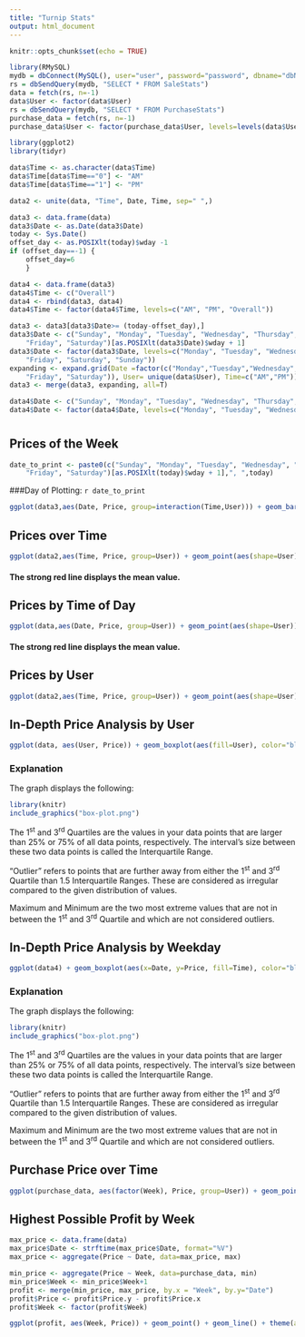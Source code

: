---
title: "Turnip Stats"
output: html_document
---

```{r setup, include=FALSE, message=FALSE, warning=FALSE}
knitr::opts_chunk$set(echo = TRUE)
```


```{r, echo=FALSE, message=FALSE, warning=FALSE}
library(RMySQL)
mydb = dbConnect(MySQL(), user="user", password="password", dbname="dbName", host="127.0.0.1")
rs = dbSendQuery(mydb, "SELECT * FROM SaleStats")
data = fetch(rs, n=-1)
data$User <- factor(data$User)
rs = dbSendQuery(mydb, "SELECT * FROM PurchaseStats")
purchase_data = fetch(rs, n=-1) 
purchase_data$User <- factor(purchase_data$User, levels=levels(data$User))

library(ggplot2)
library(tidyr)

data$Time <- as.character(data$Time)
data$Time[data$Time=="0"] <- "AM"
data$Time[data$Time=="1"] <- "PM"

data2 <- unite(data, "Time", Date, Time, sep=" ",)

data3 <- data.frame(data)
data3$Date <- as.Date(data3$Date)
today <- Sys.Date()
offset_day <- as.POSIXlt(today)$wday -1
if (offset_day==-1) {
	offset_day=6
	}

data4 <- data.frame(data3)
data4$Time <- c("Overall")
data4 <- rbind(data3, data4)
data4$Time <- factor(data4$Time, levels=c("AM", "PM", "Overall"))

data3 <- data3[data3$Date>= (today-offset_day),]
data3$Date <- c("Sunday", "Monday", "Tuesday", "Wednesday", "Thursday", 
    "Friday", "Saturday")[as.POSIXlt(data3$Date)$wday + 1]
data3$Date <- factor(data3$Date, levels=c("Monday", "Tuesday", "Wednesday", "Thursday", 
    "Friday", "Saturday", "Sunday"))
expanding <- expand.grid(Date =factor(c("Monday","Tuesday","Wednesday","Thursday","Friday","Saturday"), levels=c("Monday", "Tuesday", "Wednesday", "Thursday", 
    "Friday", "Saturday")), User= unique(data$User), Time=c("AM","PM"))
data3 <- merge(data3, expanding, all=T)

data4$Date <- c("Sunday", "Monday", "Tuesday", "Wednesday", "Thursday", "Friday", "Saturday")[as.POSIXlt(data4$Date)$wday + 1]
data4$Date <- factor(data4$Date, levels=c("Monday", "Tuesday", "Wednesday", "Thursday", "Friday", "Saturday"))
```
# {.tabset .tabset-pills}

## Prices of the Week

```{r, echo=FALSE, message=FALSE, warning=FALSE, fig.width=10}
date_to_print <- paste0(c("Sunday", "Monday", "Tuesday", "Wednesday", "Thursday", 
    "Friday", "Saturday")[as.POSIXlt(today)$wday + 1],", ",today)
```

###Day of Plotting: `r date_to_print`

```{r, echo=FALSE, message=FALSE, warning=FALSE, fig.width=10, fig.height=8}
ggplot(data3,aes(Date, Price, group=interaction(Time,User))) + geom_bar(position="dodge2", stat="identity", aes(colour=Time, fill=User)) + coord_cartesian(ylim=c(min(data3[,"Price"], na.rm=T)-10,max(data3[,"Price"])+10)) + scale_colour_manual(values=c("#ffbc05","#0f0091")) + theme(legend.position="bottom") 
```


## Prices over Time

```{r, echo=FALSE, message=FALSE, warning=FALSE, fig.width= 10}
ggplot(data2,aes(Time, Price, group=User)) + geom_point(aes(shape=User))+geom_line(aes(colour=User)) + theme(axis.text.x = element_text(angle = 90, hjust = 1)) + scale_shape_manual(values=1:nlevels(data2$User)) + stat_summary(geom = "point", fun = "mean", col = "red", size = 2, fill = "red", mapping=aes(group=Time)) + stat_summary(aes(group=1), geom = "line", fun = "mean", col = "red", size = 2)
```

#### The strong red line displays the mean value.

## Prices by Time of Day

```{r, echo=FALSE, message=FALSE, warning=FALSE, fig.width= 10}
ggplot(data,aes(Date, Price, group=User)) + geom_point(aes(shape=User))+geom_line(aes(colour=User))+facet_grid(.~Time) + theme(axis.text.x = element_text(angle = 90, hjust = 1)) + scale_shape_manual(values=1:nlevels(data$User)) + stat_summary(geom = "point", fun = "mean", col = "red", size = 2, fill = "red", mapping=aes(group=Date)) + stat_summary(aes(group=1), geom = "line", fun = "mean", col = "red", size = 2)
```

#### The strong red line displays the mean value.

## Prices by User

```{r, echo=FALSE, message=FALSE, warning=FALSE, fig.width= 10, fig.height= 10}
ggplot(data2,aes(Time, Price, group=User)) + geom_point(aes(shape=User))+geom_line(aes(colour=User))+facet_wrap(.~User) + theme(axis.text.x = element_text(angle = 90, hjust = 1)) + scale_shape_manual(values=1:nlevels(data2$User)) + guides(colour="none", shape="none")
```


## In-Depth Price Analysis by User

```{r, echo=FALSE, message=FALSE, warning=FALSE, fig.width= 10}
ggplot(data, aes(User, Price)) + geom_boxplot(aes(fill=User), color="black")+guides(fill="none")
```

### Explanation 

The graph displays the following:


```{r, echo=FALSE, message=FALSE, warning=FALSE, out.width="30%"}
library(knitr)
include_graphics("box-plot.png")
```

The 1^st^ and 3^rd^ Quartiles are the values in your data points that are larger than 25% or 75% of all data points, respectively. The interval's size between these two data points is called the Interquartile Range.

"Outlier" refers to points that are further away from either the 1^st^ and 3^rd^ Quartile than 1.5 Interquartile Ranges. These are considered as irregular compared to the given distribution of values.

Maximum and Minimum are the two most extreme values that are not in between the 1^st^ and 3^rd^ Quartile and which are not considered outliers.

## In-Depth Price Analysis by Weekday

```{r, echo=FALSE, message=FALSE, warning=FALSE, fig.width= 10, fig.height=8}
ggplot(data4) + geom_boxplot(aes(x=Date, y=Price, fill=Time), color="black") + scale_fill_manual(values=c("#ffbc05","#0f0091", "#09bd00")) + theme(legend.position="bottom")
```

### Explanation 

The graph displays the following:


```{r, echo=FALSE, message=FALSE, warning=FALSE, out.width="30%"}
library(knitr)
include_graphics("box-plot.png")
```

The 1^st^ and 3^rd^ Quartiles are the values in your data points that are larger than 25% or 75% of all data points, respectively. The interval's size between these two data points is called the Interquartile Range.

"Outlier" refers to points that are further away from either the 1^st^ and 3^rd^ Quartile than 1.5 Interquartile Ranges. These are considered as irregular compared to the given distribution of values.

Maximum and Minimum are the two most extreme values that are not in between the 1^st^ and 3^rd^ Quartile and which are not considered outliers.

## Purchase Price over Time

```{r, echo=FALSE, message=FALSE, warning=FALSE, fig.width= 10}
ggplot(purchase_data, aes(factor(Week), Price, group=User)) + geom_point(aes(shape=User))+geom_line(aes(colour=User)) + theme(axis.text.x = element_text(angle = 90, hjust = 1)) + scale_shape_manual(values=1:nlevels(purchase_data$User)) + labs(x="Week")
```

## Highest Possible Profit by Week

```{r, echo=FALSE, message=FALSE, warning=FALSE, fig.width= 10}
max_price <- data.frame(data)
max_price$Date <- strftime(max_price$Date, format="%V")
max_price <- aggregate(Price ~ Date, data=max_price, max)

min_price <- aggregate(Price ~ Week, data=purchase_data, min)
min_price$Week <- min_price$Week+1
profit <- merge(min_price, max_price, by.x = "Week", by.y="Date")
profit$Price <- profit$Price.y - profit$Price.x
profit$Week <- factor(profit$Week)

ggplot(profit, aes(Week, Price)) + geom_point() + geom_line() + theme(axis.text.x = element_text(angle = 90, hjust = 1)) + labs(y="Profit per Turnip")
```